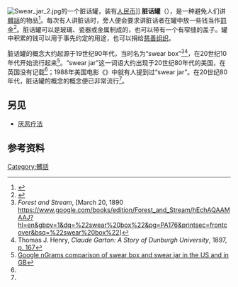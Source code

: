 [[File:Swear_jar_2.jpg|thumb]]的一个脏话罐，装有[[人民币|人民币]]]]
'''脏话罐'''（{{lang|en|swear jar}}），是一种避免人们讲[[髒話|髒話]]的物品<ref>{{cite web |url=http://education.byu.edu/youcandothis/swearing_bad_language.html |title=Swearing and Bad Language |publisher=education.byu.edu |date= |accessdate=2014-06-10 |archive-date=2021-02-24 |archive-url=https://web.archive.org/web/20210224195321/https://education.byu.edu/youcandothis/swearing_bad_language.html |dead-url=no }}</ref>。每次有人讲脏话时，旁人便会要求讲脏话者在罐中放一些钱当作[[罰金|罰金]]<ref name=Panorama>{{cite web|url=http://www.bbc.co.uk/panorama/hi/front_page/newsid_7852000/7852305.stm|title=Panorama Archive: Dimbleby's swear-box|author=|date=2017-11-14|publisher=|accessdate=2017-11-14|via=www.bbc.co.uk|archive-date=2020-04-30|archive-url=https://web.archive.org/web/20200430213103/http://www.bbc.co.uk/panorama/hi/front_page/newsid_7852000/7852305.stm|dead-url=no}}</ref>。脏话罐可以是玻璃、瓷器或金属制成的，也可以带有一个有窄缝的盖子。罐中积累的钱可以用于事先约定的用途，也可以捐给[[慈善组织|慈善组织]]。

脏话罐的概念大约起源于19世纪90年代，当时名为“swear box”<ref>''Forest and Stream'', [March 20, 1890 https://www.google.com/books/edition/Forest_and_Stream/hEchAQAAMAAJ?hl=en&gbpv=1&dq=%22swear%20box%22&pg=PA176&printsec=frontcover&bsq=%22swear%20box%22]</ref><ref>Thomas J. Henry, ''Claude Garton: A Story of Dunburgh University'', 1897, [https://www.google.com/books/edition/Claude_Garton/ZFJEAQAAMAAJ?hl=en&gbpv=1&dq=%22swear%20box%22&pg=PA167&printsec=frontcover&bsq=%22swear%20box%22 p. 167]</ref>，在20世纪10年代开始流行起来<ref name="ng">[https://books.google.com/ngrams/graph?content=swear+box%3Aeng_us_2012%2Cswear+jar%3Aeng_us_2012%2Cswear+box%3Aeng_gb_2012%2Cswear+jar%3Aeng_gb_2012&year_start=1850&year_end=2008&corpus=15&smoothing=3&share=&direct_url=t1%3B%2Cswear%20box%3Aeng_us_2012%3B%2Cc0%3B.t1%3B%2Cswear%20jar%3Aeng_us_2012%3B%2Cc0%3B.t1%3B%2Cswear%20box%3Aeng_gb_2012%3B%2Cc0 Google nGrams comparison of swear box and swear jar in the US and in GB]</ref>。“swear jar”这一词语大约出现于20世纪80年代的美国，在英国没有记载<ref name="ng"/>；1988年美国电影《{{tsl|en|Moving (1988 film)|大搬家}}》中就有人提到过“swear jar”。在20世纪80年代，脏话罐的概念的概念便已非常流行<ref name="ng"/>。

==另见==
{{Commons category|Swear jars}}
*[[厌恶疗法|厌恶疗法]]

==参考资料==
{{reflist}}

[[Category:髒話|Category:髒話]]
